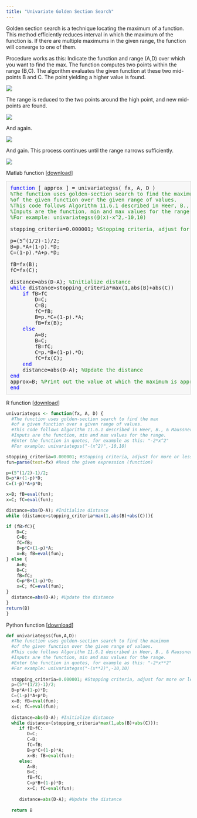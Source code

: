 ```yaml
---
title: "Univariate Golden Section Search"
---
```



Golden section search is a technique locating the maximum of a function. This method efficiently reduces interval in which the maximum of the function is. If there are multiple maximums in the given range, the function will converge to one of them.

Procedure works as this:
Indicate the function and range (A,D) over which you want to find the max. The function computes two points within the range (B,C). The algorithm evaluates the given function at these two mid-points B and C. The point yielding a higher value is found.

![](gss/RplotU2.png)

The range is reduced to the two points around the high point, and new mid-points are found.

![](gss/RplotU3.png)

And again.

![](gss/RplotU4.png)

And gain. This process continues until the range narrows sufficiently.

![](gss/RplotU5.png)



Matlab function [[download](univariategss.m)]

<div class="content"><pre class="codeinput"><span class="keyword">function</span> [ approx ] = univariategss( fx, A, D )
<span class="comment">%The function uses golden-section search to find the maximum</span>
<span class="comment">%of the given function over the given range of values.</span>
<span class="comment">%This code follows Algorithm 11.6.1 described in Heer, B., &amp; Maussner, A. (2009).</span>
<span class="comment">%Inputs are the function, min and max values for the range.</span>
<span class="comment">%For example: univariategss(@(x)-x^2,-10,10)</span>

stopping_criteria=0.000001; <span class="comment">%Stopping criteria, adjust for more or less accuracy</span>

p=(5^(1/2)-1)/2;
B=p.*A+(1-p).*D;
C=(1-p).*A+p.*D;

fB=fx(B);
fC=fx(C);

distance=abs(D-A); <span class="comment">%Initialize distance</span>
<span class="keyword">while</span> distance&gt;stopping_criteria*max(1,abs(B)+abs(C))
    <span class="keyword">if</span> fB&gt;fC
        D=C;
        C=B;
        fC=fB;
        B=p.*C+(1-p).*A;
        fB=fx(B);
    <span class="keyword">else</span>
        A=B;
        B=C;
        fB=fC;
        C=p.*B+(1-p).*D;
        fC=fx(C);
    <span class="keyword">end</span>
    distance=abs(D-A); <span class="comment">%Update the distance</span>
<span class="keyword">end</span>
approx=B; <span class="comment">%Print out the value at which the maximum is approximated to be.</span>
<span class="keyword">end</span>
</pre>

R function [[download](univariategss.R)]
```r
univariategss <- function(fx, A, D) {
  #The function uses golden-section search to find the max 
  #of a given function over a given range of values.
  #This code follows Algorithm 11.6.1 described in Heer, B., & Maussner, A. (2009).
  #Inputs are the function, min and max values for the range.
  #Enter the function in quotes, for example as this: "-2*x^2"
  #For example: univariategss("-(x^2)",-10,10)

stopping_criteria=0.000001; #Stopping criteria, adjust for more or less accuracy
fun=parse(text=fx) #Read the given expression (function)

p=(5^(1/2)-1)/2;
B=p*A+(1-p)*D;
C=(1-p)*A+p*D;

x=B; fB=eval(fun);
x=C; fC=eval(fun);

distance=abs(D-A); #Initialize distance
while (distance>stopping_criteria*max(1,abs(B)+abs(C))){

if (fB>fC){
    D=C;
    C=B;
    fC=fB;
    B=p*C+(1-p)*A;
    x=B; fB=eval(fun);
} else {
    A=B;
    B=C;
    fB=fC;
    C=p*B+(1-p)*D;
    x=C; fC=eval(fun);
}
  distance=abs(D-A); #Update the distance
}
return(B) 
}
```

Python function [[download](univariategss.Py)]
```python
def univariategss(fun,A,D):
  #The function uses golden-section search to find the maximum
  #of the given function over the given range of values.
  #This code follows Algorithm 11.6.1 described in Heer, B., & Maussner, A. (2009).
  #Inputs are the function, min and max values for the range.
  #Enter the function in quotes, for example as this: "-2*x**2"
  #For example: univariategss("-(x**2)",-10,10)
  
  stopping_criteria=0.000001; #Stopping criteria, adjust for more or less accuracy
  p=(5**(1/2)-1)/2;
  B=p*A+(1-p)*D;
  C=(1-p)*A+p*D;
  x=B; fB=eval(fun);
  x=C; fC=eval(fun);
  
  distance=abs(D-A); #Initialize distance
  while distance>(stopping_criteria*max(1,abs(B)+abs(C))):
     if fB>fC:
        D=C;
        C=B;
        fC=fB;
        B=p*C+(1-p)*A;
        x=B; fB=eval(fun);
     else:
        A=B;
        B=C;
        fB=fC;
        C=p*B+(1-p)*D;
        x=C; fC=eval(fun);
      
     distance=abs(D-A); #Update the distance
  
  return B 
```



<style type="text/css">
pre.codeinput { padding:10px; border:1px solid #d3d3d3; background:#f7f7f7; }
pre.codeoutput { padding:10px 11px; margin:0px 0px 20px; color:#4c4c4c; }
pre.error { color:red; }
@media print { pre.codeinput, pre.codeoutput { word-wrap:break-word; width:100%; } }
span.keyword { color:#0000FF }
span.comment { color:#228B22 }
span.string { color:#A020F0 }
span.untermstring { color:#B20000 }
span.syscmd { color:#B28C00 }
</style>